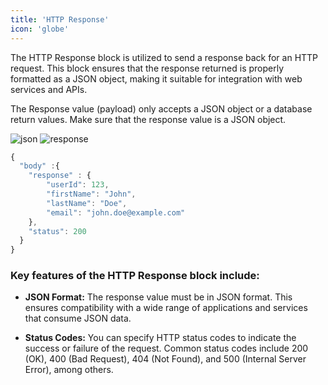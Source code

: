 ```yaml
--- 
title: 'HTTP Response'  
icon: 'globe'
---
```


The HTTP Response block is utilized to send a response back for an HTTP request. This block ensures that the response returned is properly formatted as a JSON object, making it suitable for integration with web services and APIs.

<Tip>

The Response value (payload) only accepts a JSON object or a database return values. Make sure that the response value is a JSON object.

</Tip>


![json](/assets/images/json-var.png)
![response](/assets/images/response.png)

```jsx Sample Response
{
  "body" :{
    "response" : {
        "userId": 123,
        "firstName": "John",
        "lastName": "Doe",
        "email": "john.doe@example.com"
    },
    "status": 200
  }
}
```

### Key features of the HTTP Response block include:

- **JSON Format:** The response value must be in JSON format. This ensures compatibility with a wide range of applications and services that consume JSON data.

- **Status Codes:** You can specify HTTP status codes to indicate the success or failure of the request. Common status codes include 200 (OK), 400 (Bad Request), 404 (Not Found), and 500 (Internal Server Error), among others.
